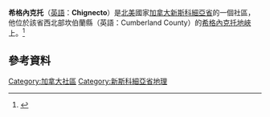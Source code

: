 {{Location map | Canada Nova Scotia
| width=220
| lon_dir=W | lat_dir=N
| lat_deg    = 45
| lat_min    = 44
| lat_sec    = 9.24
| lon_deg    = 64
| lon_min    = 12
| lon_sec    = 34.54
| caption    = 希格內克托在[[加拿大|加拿大]][[新斯科細亞省|新斯科細亞省]]的位置。
}}
'''希格內克托'''（[[英語|英語]]：'''Chignecto'''）是[[北美|北美]]國家[[加拿大|加拿大]][[新斯科細亞省|新斯科細亞省]]的一個社區，他位於該省西北部坎伯蘭縣（英語：Cumberland County）的[[希格內克托地峽|希格內克托地峽]]上。<ref>{{Cite web|url=http://www.destination-ns.com/common/places.asp?PlaceID=654 |title=Chignecto on Destination Nova Scotia |accessdate=2014年2月23日 |publisher=destination-ns.com |language=en |archiveurl=https://web.archive.org/web/20070812060756/http://www.destination-ns.com/common/places.asp?PlaceID=654 |archivedate=2007年8月12日 }}</ref>

{{coord|45|44|9.24|N|64|12|34.54|W|name=Chignecto, Nova Scotia|display=title|region:CA-NS_scale:100000}}

==參考資料==
{{Reflist}}

{{加拿大地理小作品}}
[[Category:加拿大社區|Category:加拿大社區]]
[[Category:新斯科細亞省地理|Category:新斯科細亞省地理]]